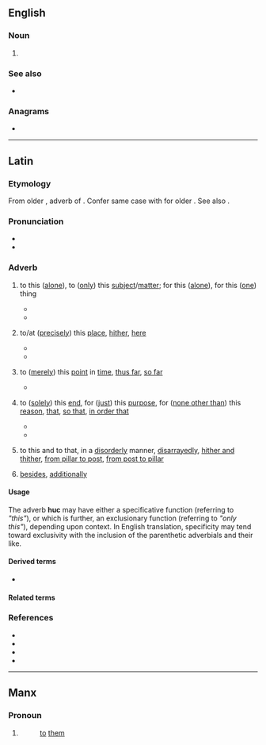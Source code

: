 {{also|hūć|Huć}}
==English==

===Noun===
{{en-noun}}

# {{acronym of|en|[[hydrologic]] [[unit]] [[code]]}}

===See also===
* {{pedia|Hydrologic unit}}

===Anagrams===
* {{anagrams|en|a=chu|CHU|Chu|UHC|chu}}

----

==Latin==

===Etymology===
From older {{m|la|hōc|t=to this place, for this reason}}, adverb of {{m|la|hic|t=this}}. Confer same case with {{m|la|illūc}} for older {{m|la|illōc}}. See also {{m|la|hinc}}.

===Pronunciation===
* {{la-IPA|hūc}}
* {{audio|la|la-cls-huc.ogg|Audio (Classical)}}

===Adverb===
{{la-adv|hūc|-}}

# {{gloss|''generally''}} to this ([[alone]]), to ([[only]]) this [[subject]]/[[matter]]; for this ([[alone]]), for this ([[one]]) thing
#* {{Q|la|{{w|Seneca the Younger|Lucius Annæus Senĕca iunior}}|{{w|Epistulae Morales ad Lucilium}}|Epistula XX.8|year=63 CE|quote='''Huc''' ergo cogitationes tuae tendant, ''hoc'' cura, ''hoc'' opta, omnia alia vota deo remissurus ut contentus sis temet ipso et ex te nascentibus bonis.|trans=Let your thoughts attend '''only to this''', care and wish ''for this one thing'', consigning all other desires to god, that you be content with your own self and the good things that emerge.}}
#* {{Q|la|{{w|Pliny the Elder|Gaius Plinius Secundus}}|{{w|Naturalis Historiae}}|Liber VII|year=77 CE|quote='''Huc''' pertinet nobile apud Graecos volumen Heraclidis septem diebus feminae exanimis ad vitam revocatae.|trans='''To this subject''' pertains the book of Heraclides, famous in Greece, about seven days of deceased women recalled to life.}}
# {{gloss|''locatively''}} to/at ([[precisely]]) this [[place]], [[hither]], [[here]]
#* {{Q|la|{{w|Plautus|Titus Maccius Plautus}}|{{w|Bacchides}}|year=late 3rd century BCE|quote=Immo etiam prius. Nam jam huc adveniet miles.|trans=Aye, even before that. For soon he shall arrive '''here''' ''(at this place)'' as a soldier.}}
#* {{Q|la|{{w|Terence|Publius Terentius Afer}}|{{w|Andria (comedy)|The Girl from Andros}}|year=166 BCE|quote=[[cur non|Cur non]] illam '''huc''' transferri iubes?|trans=Why don't you command her to be brought '''hither'''?}}
# {{gloss|''temporally''}} to ([[merely]]) this [[point]] in [[time]], [[thus far]], [[so far]]
#* {{Q|la|{{w|Ovid|Publius Ovidius Naso}}|{{w|Metamorphoses}}|year=8 CE|quote=In quamcumque domus adverti lumina partem, inmensae spectantur opes; accedit eodem digna dea facies; '''huc''' natas adice septem et totidem iuvenes et mox generosque nurusque!|trans=Within my court, where-e'er I turn my eyes,/ Unbounded treasures to my prospect rise:/ With these my face I modestly may name,/ As not unworthy of so high a claim;/ Seven '''thus far''' are my filles, of form divine,/ With seven fair sons, an indefective line.}}
# {{gloss|''indicatively of purpose''}} to ([[solely]]) this [[end]], for ([[just]]) this [[purpose]], for ([[none other than]]) this [[reason]], [[that]], [[so that]], [[in order that]]
#* {{Q|la|{{w|Aulus Cornelius Celsus}}|{{w|De Medicina}}|Liber V, Caput XIX "De Emplastris"|year=~40 CE|quote=Rubrum quoque emplastrum, quod Ephesium vocatur, '''huc''' aptum est.|trans=The red plaster, that called Ephesian, is also suitable '''for this purpose'''.}}
#* {{Q|la|{{w|Tacitus|Publius Cornelius Tacitus}}|{{w|Annals (Tacitus)|Annales}}|Liber IV, 41|year=~110 CE|quote=Ac ''ne adsiduos in domum coetus arcendo infringeret potentiam aut receptando facultatem criminantibus praeberet'', '''huc''' flexit ut Tiberium ad vitam procul Roma amoenis locis degendam impelleret.|trans=Nevertheless, '''that''' ''he might not impair his influence by closing his doors on the throngs of his many visitors or strengthen the hands of accusers by admitting them'', he made it his aim to induce Tiberius to live in some charming spot at a distance from Rome.}}
# {{gloss|'''''together with [[illuc]]''', indicatively of disordered action''}} to this and to that, in a [[disorderly]] manner, [[disarrayed|disarrayedly]], [[hither and thither]], [[from pillar to post]], [[from post to pillar]]
# [[besides]], [[additionally]]

====Usage====
The adverb '''huc''' may have either a specificative function (referring to ''"this"''), or which is further, an exclusionary function (referring to ''"only this"''), depending upon context. In English translation, specificity may tend toward exclusivity with the inclusion of the parenthetic adverbials and their like.

====Derived terms====
* {{l|la|adhūc}}

====Related terms====
{{la-correlatives}}

===References===
* {{R:L&S}}
* {{R:Elementary Lewis}}
* {{R:Gaffiot}}
* {{R:M&A}}

----

==Manx==

===Pronoun===
{{head|gv|prepositional pronoun|emphatic form|hucsyn}}

# {{inflection of|gv|hug||3|p}}
#: [[to]] [[them]]